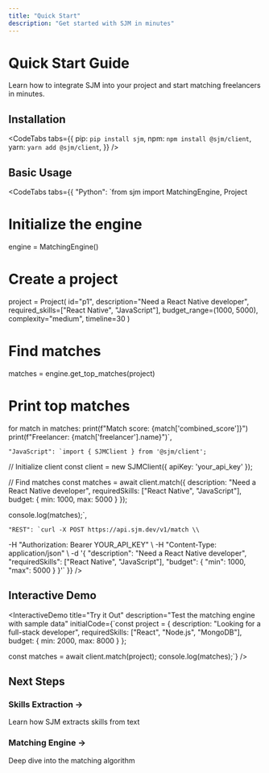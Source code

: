 ```yaml
---
title: "Quick Start"
description: "Get started with SJM in minutes"
---
```


# Quick Start Guide

<FuturisticCard>
  Learn how to integrate SJM into your project and start matching freelancers in
  minutes.
</FuturisticCard>

## Installation

<CodeTabs
  tabs={{
    pip: `pip install sjm`,
    npm: `npm install @sjm/client`,
    yarn: `yarn add @sjm/client`,
  }}
/>

## Basic Usage

<CodeTabs
  tabs={{
    "Python": `from sjm import MatchingEngine, Project

# Initialize the engine

engine = MatchingEngine()

# Create a project

project = Project(
id="p1",
description="Need a React Native developer",
required_skills=["React Native", "JavaScript"],
budget_range=(1000, 5000),
complexity="medium",
timeline=30
)

# Find matches

matches = engine.get_top_matches(project)

# Print top matches

for match in matches:
print(f"Match score: {match['combined_score']}")
print(f"Freelancer: {match['freelancer'].name}")`,

    "JavaScript": `import { SJMClient } from '@sjm/client';

// Initialize client
const client = new SJMClient({ apiKey: 'your_api_key' });

// Find matches
const matches = await client.match({
description: "Need a React Native developer",
requiredSkills: ["React Native", "JavaScript"],
budget: {
min: 1000,
max: 5000
}
});

console.log(matches);`,

    "REST": `curl -X POST https://api.sjm.dev/v1/match \\

-H "Authorization: Bearer YOUR_API_KEY" \\
-H "Content-Type: application/json" \\
-d '{
"description": "Need a React Native developer",
"requiredSkills": ["React Native", "JavaScript"],
"budget": {
"min": 1000,
"max": 5000
}
}'`
}}
/>

## Interactive Demo

<InteractiveDemo
  title="Try it Out"
  description="Test the matching engine with sample data"
  initialCode={`const project = {
  description: "Looking for a full-stack developer",
  requiredSkills: ["React", "Node.js", "MongoDB"],
  budget: { min: 2000, max: 8000 }
};

const matches = await client.match(project);
console.log(matches);`}
/>

## Next Steps

<div className="grid grid-cols-1 md:grid-cols-2 gap-4 mt-6">
  <Link href="/docs/guides/skills-extraction">
    <FuturisticCard>
      <h3>Skills Extraction →</h3>
      <p>Learn how SJM extracts skills from text</p>
    </FuturisticCard>
  </Link>

  <Link href="/docs/guides/matching-engine">
    <FuturisticCard>
      <h3>Matching Engine →</h3>
      <p>Deep dive into the matching algorithm</p>
    </FuturisticCard>
  </Link>
</div>
